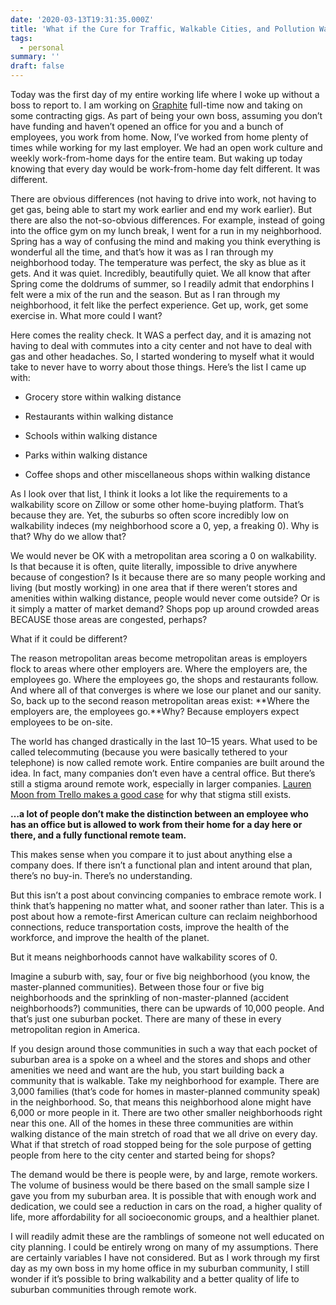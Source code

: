 ```yaml
---
date: '2020-03-13T19:31:35.000Z'
title: 'What if the Cure for Traffic, Walkable Cities, and Pollution Was Remote Work?'
tags:
  - personal
summary: ''
draft: false
---
```

Today was the first day of my entire working life where I woke up without a boss to report to. I am working on [Graphite](https://graphitedocs.com/) full-time now and taking on some contracting gigs. As part of being your own boss, assuming you don’t have funding and haven’t opened an office for you and a bunch of employees, you work from home. Now, I’ve worked from home plenty of times while working for my last employer. We had an open work culture and weekly work-from-home days for the entire team. But waking up today knowing that every day would be work-from-home day felt different. It was different.

There are obvious differences (not having to drive into work, not having to get gas, being able to start my work earlier and end my work earlier). But there are also the not-so-obvious differences. For example, instead of going into the office gym on my lunch break, I went for a run in my neighborhood. Spring has a way of confusing the mind and making you think everything is wonderful all the time, and that’s how it was as I ran through my neighborhood today. The temperature was perfect, the sky as blue as it gets. And it was quiet. Incredibly, beautifully quiet. We all know that after Spring come the doldrums of summer, so I readily admit that endorphins I felt were a mix of the run and the season. But as I ran through my neighborhood, it felt like the perfect experience. Get up, work, get some exercise in. What more could I want?

Here comes the reality check. It WAS a perfect day, and it is amazing not having to deal with commutes into a city center and not have to deal with gas and other headaches. So, I started wondering to myself what it would take to never have to worry about those things. Here’s the list I came up with:

*   Grocery store within walking distance
    
*   Restaurants within walking distance
    
*   Schools within walking distance
    
*   Parks within walking distance
    
*   Coffee shops and other miscellaneous shops within walking distance
    

As I look over that list, I think it looks a lot like the requirements to a walkability score on Zillow or some other home-buying platform. That’s because they are. Yet, the suburbs so often score incredibly low on walkability indeces (my neighborhood score a 0, yep, a freaking 0). Why is that? Why do we allow that?

We would never be OK with a metropolitan area scoring a 0 on walkability. Is that because it is often, quite literally, impossible to drive anywhere because of congestion? Is it because there are so many people working and living (but mostly working) in one area that if there weren’t stores and amenities within walking distance, people would never come outside? Or is it simply a matter of market demand? Shops pop up around crowded areas BECAUSE those areas are congested, perhaps?

What if it could be different?

The reason metropolitan areas become metropolitan areas is employers flock to areas where other employers are. Where the employers are, the employees go. Where the employees go, the shops and restaurants follow. And where all of that converges is where we lose our planet and our sanity. So, back up to the second reason metropolitan areas exist: **Where the employers are, the employees go.**Why? Because employers expect employees to be on-site.

The world has changed drastically in the last 10–15 years. What used to be called telecommuting (because you were basically tethered to your telephone) is now called remote work. Entire companies are built around the idea. In fact, many companies don’t even have a central office. But there’s still a stigma around remote work, especially in larger companies. [Lauren Moon from Trello makes a good case](https://blog.trello.com/working-from-home-is-not-remote-work) for why that stigma still exists.

**…a lot of people don’t make the distinction between an employee who has an office but is allowed to work from their home for a day here or there, and a fully functional remote team.**

This makes sense when you compare it to just about anything else a company does. If there isn’t a functional plan and intent around that plan, there’s no buy-in. There’s no understanding.

But this isn’t a post about convincing companies to embrace remote work. I think that’s happening no matter what, and sooner rather than later. This is a post about how a remote-first American culture can reclaim neighborhood connections, reduce transportation costs, improve the health of the workforce, and improve the health of the planet.

But it means neighborhoods cannot have walkability scores of 0.

Imagine a suburb with, say, four or five big neighborhood (you know, the master-planned communities). Between those four or five big neighborhoods and the sprinkling of non-master-planned (accident neighborhoods?) communities, there can be upwards of 10,000 people. And that’s just one suburban pocket. There are many of these in every metropolitan region in America.

If you design around those communities in such a way that each pocket of suburban area is a spoke on a wheel and the stores and shops and other amenities we need and want are the hub, you start building back a community that is walkable. Take my neighborhood for example. There are 3,000 families (that’s code for homes in master-planned community speak) in the neighborhood. So, that means this neighborhood alone might have 6,000 or more people in it. There are two other smaller neighborhoods right near this one. All of the homes in these three communities are within walking distance of the main stretch of road that we all drive on every day. What if that stretch of road stopped being for the sole purpose of getting people from here to the city center and started being for shops?

The demand would be there is people were, by and large, remote workers. The volume of business would be there based on the small sample size I gave you from my suburban area. It is possible that with enough work and dedication, we could see a reduction in cars on the road, a higher quality of life, more affordability for all socioeconomic groups, and a healthier planet.

I will readily admit these are the ramblings of someone not well educated on city planning. I could be entirely wrong on many of my assumptions. There are certainly variables I have not considered. But as I work through my first day as my own boss in my home office in my suburban community, I still wonder if it’s possible to bring walkability and a better quality of life to suburban communities through remote work.
